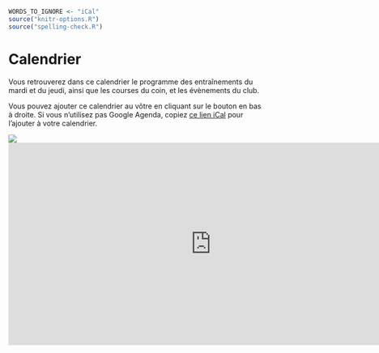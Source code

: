 ```r
WORDS_TO_IGNORE <- "iCal"
source("knitr-options.R")
source("spelling-check.R")
```

# Calendrier {-}

Vous retrouverez dans ce calendrier le programme des entraînements du mardi et du jeudi, ainsi que les courses du coin, et les évènements du club.

Vous pouvez ajouter ce calendrier au vôtre en cliquant sur le bouton en bas à droite.
Si vous n'utilisez pas Google Agenda, copiez [ce lien iCal](https://calendar.google.com/calendar/ical/6c500f8477e391525c62ee82fe0416a3caa043fd8c17eb20da1beebb48f21dbe%40group.calendar.google.com/public/basic.ics) pour l'ajouter à votre calendrier.

<!-- http://stackoverflow.com/questions/11122249/scale-iframe-css-width-100-like-an-image -->
<div class="h_iframe">
<!-- a transparent image is preferable -->
<img class="ratio" src="http://placehold.it/16x12"/>
<iframe src="https://calendar.google.com/calendar/embed?src=6c500f8477e391525c62ee82fe0416a3caa043fd8c17eb20da1beebb48f21dbe%40group.calendar.google.com&ctz=Europe%2FParis&wkst=2" style="border: 0" width="800" height="400" frameborder="0" scrolling="no"></iframe>
</div>
